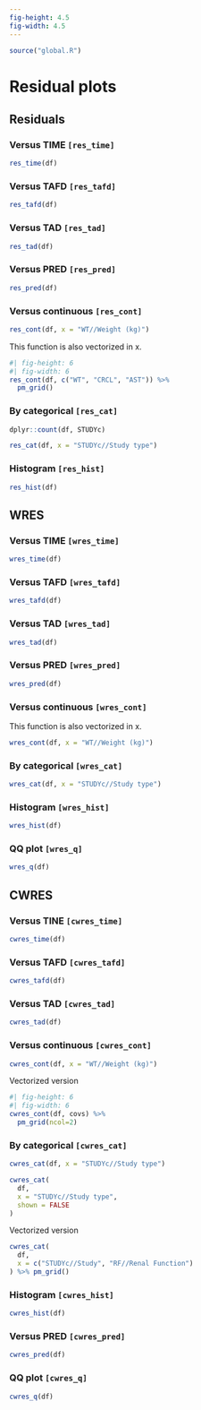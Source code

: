 ```yaml
---
fig-height: 4.5
fig-width: 4.5
---
```


```r
source("global.R")
```


# Residual plots

## Residuals

### Versus TIME `[res_time]`

```r
res_time(df)
```

### Versus TAFD `[res_tafd]`

```r
res_tafd(df)
```

### Versus TAD `[res_tad]`

```r
res_tad(df)
```

### Versus PRED `[res_pred]`

```r
res_pred(df)
```


### Versus continuous `[res_cont]`

```r
res_cont(df, x = "WT//Weight (kg)")
```

This function is also vectorized in x.

```r
#| fig-height: 6
#| fig-width: 6
res_cont(df, c("WT", "CRCL", "AST")) %>% 
  pm_grid()
```


### By categorical `[res_cat]`

```r
dplyr::count(df, STUDYc)

res_cat(df, x = "STUDYc//Study type")
```


### Histogram `[res_hist]`

```r
res_hist(df)
```


## WRES

### Versus TIME `[wres_time]`

```r
wres_time(df) 
```


### Versus TAFD `[wres_tafd]`
```r
wres_tafd(df)
```

### Versus TAD `[wres_tad]`

```r
wres_tad(df)
```


### Versus PRED `[wres_pred]`
```r
wres_pred(df)
```

### Versus continuous `[wres_cont]`

This function is also vectorized in x.

```r
wres_cont(df, x = "WT//Weight (kg)")
```


###  By categorical `[wres_cat]`

```r
wres_cat(df, x = "STUDYc//Study type")
```

### Histogram `[wres_hist]`

```r
wres_hist(df)
```


### QQ plot `[wres_q]`

```r
wres_q(df)
```


## CWRES

### Versus TINE `[cwres_time]`

```r
cwres_time(df)
```

### Versus TAFD `[cwres_tafd]`

```r
cwres_tafd(df)
```

### Versus TAD `[cwres_tad]`

```r
cwres_tad(df)
```

### Versus continuous `[cwres_cont]`

```r
cwres_cont(df, x = "WT//Weight (kg)")
```

Vectorized version

```r
#| fig-height: 6
#| fig-width: 6
cwres_cont(df, covs) %>% 
  pm_grid(ncol=2)
```


### By categorical `[cwres_cat]`

```r
cwres_cat(df, x = "STUDYc//Study type") 
```

```r
cwres_cat(
  df, 
  x = "STUDYc//Study type", 
  shown = FALSE
)
```

Vectorized version

```r
cwres_cat(
  df, 
  x = c("STUDYc//Study", "RF//Renal Function")
) %>% pm_grid()
```


### Histogram `[cwres_hist]`

```r
cwres_hist(df)
```

### Versus PRED `[cwres_pred]`

```r
cwres_pred(df)
```

### QQ plot `[cwres_q]`

```r
cwres_q(df)
```
